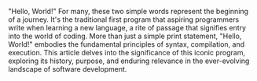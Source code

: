 
"Hello, World!" For many, these two simple words represent the beginning of a journey. It's the traditional first program that aspiring programmers write when learning a new language, a rite of passage that signifies entry into the world of coding. More than just a simple print statement, "Hello, World!" embodies the fundamental principles of syntax, compilation, and execution. This article delves into the significance of this iconic program, exploring its history, purpose, and enduring relevance in the ever-evolving landscape of software development.
